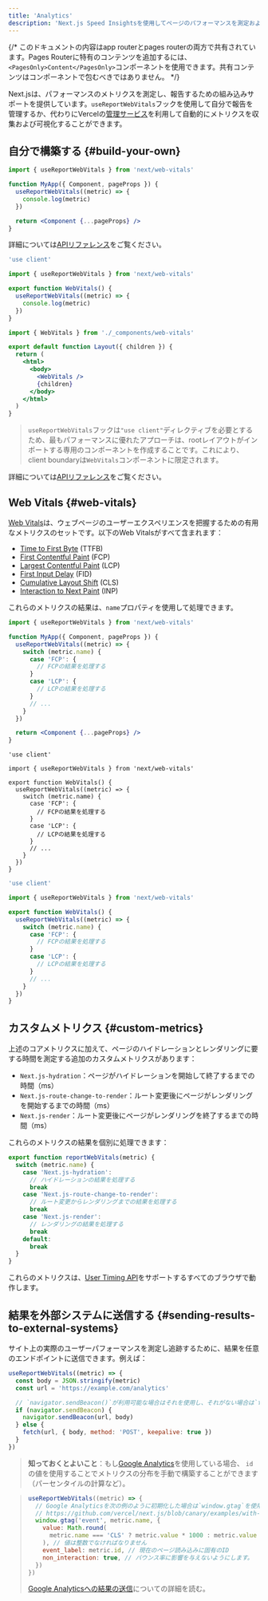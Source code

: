 ```yaml
---
title: 'Analytics'
description: 'Next.js Speed Insightsを使用してページのパフォーマンスを測定および追跡する'
---
```


{/* このドキュメントの内容はapp routerとpages routerの両方で共有されています。Pages Routerに特有のコンテンツを追加するには、`<PagesOnly>Content</PagesOnly>`コンポーネントを使用できます。共有コンテンツはコンポーネントで包むべきではありません。 */}

Next.jsは、パフォーマンスのメトリクスを測定し、報告するための組み込みサポートを提供しています。`useReportWebVitals`フックを使用して自分で報告を管理するか、代わりにVercelの[管理サービス](https://vercel.com/analytics?utm_source=next-site&utm_medium=docs&utm_campaign=next-website)を利用して自動的にメトリクスを収集および可視化することができます。

## 自分で構築する {#build-your-own}

<PagesOnly>

```jsx title="pages/_app.js"
import { useReportWebVitals } from 'next/web-vitals'

function MyApp({ Component, pageProps }) {
  useReportWebVitals((metric) => {
    console.log(metric)
  })

  return <Component {...pageProps} />
}
```

詳細については[APIリファレンス](https://nextjs.org/docs/canary/pages/api-reference/functions/use-report-web-vitals)をご覧ください。

</PagesOnly>

<AppOnly>

```jsx title="app/_components/web-vitals.js"
'use client'

import { useReportWebVitals } from 'next/web-vitals'

export function WebVitals() {
  useReportWebVitals((metric) => {
    console.log(metric)
  })
}
```

```jsx title="app/layout.js"
import { WebVitals } from './_components/web-vitals'

export default function Layout({ children }) {
  return (
    <html>
      <body>
        <WebVitals />
        {children}
      </body>
    </html>
  )
}
```

> `useReportWebVitals`フックは`"use client"`ディレクティブを必要とするため、最もパフォーマンスに優れたアプローチは、rootレイアウトがインポートする専用のコンポーネントを作成することです。これにより、client boundaryは`WebVitals`コンポーネントに限定されます。

詳細については[APIリファレンス](/docs/app/api-reference/functions/use-report-web-vitals)をご覧ください。

</AppOnly>

## Web Vitals {#web-vitals}

[Web Vitals](https://web.dev/vitals/)は、ウェブページのユーザーエクスペリエンスを把握するための有用なメトリクスのセットです。以下のWeb Vitalsがすべて含まれます：

- [Time to First Byte](https://developer.mozilla.org/docs/Glossary/Time_to_first_byte) (TTFB)
- [First Contentful Paint](https://developer.mozilla.org/docs/Glossary/First_contentful_paint) (FCP)
- [Largest Contentful Paint](https://web.dev/lcp/) (LCP)
- [First Input Delay](https://web.dev/fid/) (FID)
- [Cumulative Layout Shift](https://web.dev/cls/) (CLS)
- [Interaction to Next Paint](https://web.dev/inp/) (INP)

これらのメトリクスの結果は、`name`プロパティを使用して処理できます。

<PagesOnly>

```jsx title="pages/_app.js"
import { useReportWebVitals } from 'next/web-vitals'

function MyApp({ Component, pageProps }) {
  useReportWebVitals((metric) => {
    switch (metric.name) {
      case 'FCP': {
        // FCPの結果を処理する
      }
      case 'LCP': {
        // LCPの結果を処理する
      }
      // ...
    }
  })

  return <Component {...pageProps} />
}
```

</PagesOnly>

<AppOnly>

<Tabs>
<TabItem value="tsx" label="TypeScript">

```tsx title="app/_components/web-vitals.tsx" switcher
'use client'

import { useReportWebVitals } from 'next/web-vitals'

export function WebVitals() {
  useReportWebVitals((metric) => {
    switch (metric.name) {
      case 'FCP': {
        // FCPの結果を処理する
      }
      case 'LCP': {
        // LCPの結果を処理する
      }
      // ...
    }
  })
}
```
</TabItem>
<TabItem value="jsx" label="JavaScript">

```jsx title="app/_components/web-vitals.js" switcher
'use client'

import { useReportWebVitals } from 'next/web-vitals'

export function WebVitals() {
  useReportWebVitals((metric) => {
    switch (metric.name) {
      case 'FCP': {
        // FCPの結果を処理する
      }
      case 'LCP': {
        // LCPの結果を処理する
      }
      // ...
    }
  })
}
```
</TabItem>
</Tabs>

</AppOnly>

<PagesOnly>

## カスタムメトリクス {#custom-metrics}

上述のコアメトリクスに加えて、ページのハイドレーションとレンダリングに要する時間を測定する追加のカスタムメトリクスがあります：

- `Next.js-hydration`：ページがハイドレーションを開始して終了するまでの時間（ms）
- `Next.js-route-change-to-render`：ルート変更後にページがレンダリングを開始するまでの時間（ms）
- `Next.js-render`：ルート変更後にページがレンダリングを終了するまでの時間（ms）

これらのメトリクスの結果を個別に処理できます：

```js
export function reportWebVitals(metric) {
  switch (metric.name) {
    case 'Next.js-hydration':
      // ハイドレーションの結果を処理する
      break
    case 'Next.js-route-change-to-render':
      // ルート変更からレンダリングまでの結果を処理する
      break
    case 'Next.js-render':
      // レンダリングの結果を処理する
      break
    default:
      break
  }
}
```

これらのメトリクスは、[User Timing API](https://caniuse.com/#feat=user-timing)をサポートするすべてのブラウザで動作します。

</PagesOnly>

## 結果を外部システムに送信する {#sending-results-to-external-systems}

サイト上の実際のユーザーパフォーマンスを測定し追跡するために、結果を任意のエンドポイントに送信できます。例えば：

```js
useReportWebVitals((metric) => {
  const body = JSON.stringify(metric)
  const url = 'https://example.com/analytics'

  // `navigator.sendBeacon()`が利用可能な場合はそれを使用し、それがない場合は`fetch()`でフォールバックします。
  if (navigator.sendBeacon) {
    navigator.sendBeacon(url, body)
  } else {
    fetch(url, { body, method: 'POST', keepalive: true })
  }
})
```

> **知っておくとよいこと**：もし[Google Analytics](https://analytics.google.com/analytics/web/)を使用している場合、
> `id`の値を使用することでメトリクスの分布を手動で構築することができます（パーセンタイルの計算など）。

> ```js
> useReportWebVitals((metric) => {
>   // Google Analyticsを次の例のように初期化した場合は`window.gtag`を使用します：
>   // https://github.com/vercel/next.js/blob/canary/examples/with-google-analytics
>   window.gtag('event', metric.name, {
>     value: Math.round(
>       metric.name === 'CLS' ? metric.value * 1000 : metric.value
>     ), // 値は整数でなければなりません
>     event_label: metric.id, // 現在のページ読み込みに固有のID
>     non_interaction: true, // バウンス率に影響を与えないようにします。
>   })
> })
> ```
>
> [Google Analyticsへの結果の送信](https://github.com/GoogleChrome/web-vitals#send-the-results-to-google-analytics)についての詳細を読む。